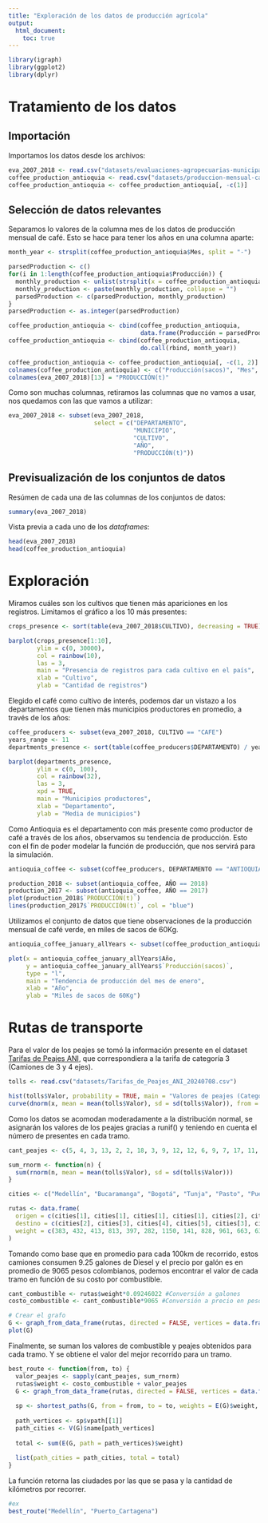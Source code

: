 ```yaml
---
title: "Exploración de los datos de producción agrícola"
output:
  html_document: 
    toc: true
---
```


```r
library(igraph)
library(ggplot2)
library(dplyr)
```

# Tratamiento de los datos

## Importación

Importamos los datos desde los archivos:
```r
eva_2007_2018 <- read.csv("datasets/evaluaciones-agropecuarias-municipales_2007-2018.csv")
coffee_production_antioquia <- read.csv("datasets/produccion-mensual-cafe-antioquia_1956-2019.csv")
coffee_production_antioquia <- coffee_production_antioquia[, -c(1)]
```

## Selección de datos relevantes

Separamos lo valores de la columna mes de los datos de producción mensual de 
café. Esto se hace para tener los años en una columna aparte:
```r
month_year <- strsplit(coffee_production_antioquia$Mes, split = "-")

parsedProduction <- c()
for(i in 1:length(coffee_production_antioquia$Producción)) {
  monthly_production <- unlist(strsplit(x = coffee_production_antioquia$Producción[i], split = ","))
  monthly_production <- paste(monthly_production, collapse = "")
  parsedProduction <- c(parsedProduction, monthly_production)
}
parsedProduction <- as.integer(parsedProduction)

coffee_production_antioquia <- cbind(coffee_production_antioquia, 
                                     data.frame(Producción = parsedProduction))
coffee_production_antioquia <- cbind(coffee_production_antioquia, 
                                     do.call(rbind, month_year))

coffee_production_antioquia <- coffee_production_antioquia[, -c(1, 2)]
colnames(coffee_production_antioquia) <- c("Producción(sacos)", "Mes", "Año")
colnames(eva_2007_2018)[13] = "PRODUCCIÓN(t)"
```

Como son muchas columnas, retiramos las columnas que no vamos a usar, nos 
quedamos con las que vamos a utilizar:
```r
eva_2007_2018 <- subset(eva_2007_2018, 
                        select = c("DEPARTAMENTO", 
                                   "MUNICIPIO", 
                                   "CULTIVO", 
                                   "AÑO", 
                                   "PRODUCCIÓN(t)"))
```

## Previsualización de los conjuntos de datos

Resúmen de cada una de las columnas  de los conjuntos de datos:
```r
summary(eva_2007_2018)
```

Vista previa a cada uno de los *dataframes*:
```r
head(eva_2007_2018)
head(coffee_production_antioquia)
```

# Exploración

Miramos cuáles son los cultivos que tienen más apariciones en los registros. 
Limitamos el gráfico a los 10 más presentes:
```r
crops_presence <- sort(table(eva_2007_2018$CULTIVO), decreasing = TRUE)

barplot(crops_presence[1:10], 
        ylim = c(0, 30000), 
        col = rainbow(10), 
        las = 3, 
        main = "Presencia de registros para cada cultivo en el país",
        xlab = "Cultivo",
        ylab = "Cantidad de registros")
```

Elegido el café como cultivo de interés, podemos dar un vistazo a los 
departamentos que tienen más municipios productores en promedio, a través de los 
años:
```r
coffee_producers <- subset(eva_2007_2018, CULTIVO == "CAFE")
years_range <- 11
departments_presence <- sort(table(coffee_producers$DEPARTAMENTO) / years_range, decreasing = TRUE)

barplot(departments_presence, 
        ylim = c(0, 100), 
        col = rainbow(32), 
        las = 3, 
        xpd = TRUE, 
        main = "Municipios productores",
        xlab = "Departamento",
        ylab = "Media de municipios")
```

Como Antioquia es el departamento con más presente como productor de café a 
través de los años, observamos su tendencia de producción. Esto con el fin de 
poder modelar la función de producción, que nos servirá para la simulación.
```r
antioquia_coffee <- subset(coffee_producers, DEPARTAMENTO == "ANTIOQUIA")

production_2018 <- subset(antioquia_coffee, AÑO == 2018)
production_2017 <- subset(antioquia_coffee, AÑO == 2017)
plot(production_2018$`PRODUCCIÓN(t)`)
lines(production_2017$`PRODUCCIÓN(t)`, col = "blue")
```

Utilizamos el conjunto de datos que tiene observaciones de la producción mensual 
de café verde, en miles de sacos de 60Kg.
```r
antioquia_coffee_january_allYears <- subset(coffee_production_antioquia, Mes == "ene")

plot(x = antioquia_coffee_january_allYears$Año, 
     y = antioquia_coffee_january_allYears$`Producción(sacos)`, 
     type = "l",
     main = "Tendencia de producción del mes de enero",
     xlab = "Año",
     ylab = "Miles de sacos de 60Kg")
```

# Rutas de transporte
Para el valor de los peajes se tomó la información presente en el dataset [Tarifas de Peajes ANI](https://www.datos.gov.co/Transporte/Tarifas-de-Peajes-ANI/7gj8-j6i3/about_data), que correspondiera a la tarifa de categoría 3 (Camiones de 3 y 4 ejes).
```r
tolls <- read.csv("datasets/Tarifas_de_Peajes_ANI_20240708.csv")
```

```r
hist(tolls$Valor, probability = TRUE, main = "Valores de peajes (Categoría III)")
curve(dnorm(x, mean = mean(tolls$Valor), sd = sd(tolls$Valor)), from = min(tolls$Valor), to = max(tolls$Valor), add = TRUE, col = "red")
```

Como los datos se acomodan moderadamente a la distribución normal, se asignarán los valores de los peajes gracias a runif() y teniendo en cuenta el número de presentes en cada tramo.

```r
cant_peajes <- c(5, 4, 3, 13, 2, 2, 18, 3, 9, 12, 12, 6, 9, 7, 17, 11, 5, 9, 7, 21, 9, 14, 14, 17, 6, 17, 18, 6, 6, 5, 9, 12, 9, 11, 7, 7, 2, 3, 2, 14, 3, 5, 15, 8, 5, 7, 5, 9, 5, 10, 12, 3, 2, 10, 10, 16, 16, 19, 4, 18, 19, 2, 10, 19, 1)

sum_rnorm <- function(n) {
  sum(rnorm(n, mean = mean(tolls$Valor), sd = sd(tolls$Valor)))
}
```

```r
cities <- c("Medellín", "Bucaramanga", "Bogotá", "Tunja", "Pasto", "Puerto_Cartagena", "Puerto_Barranquilla", "Cali", "Ibagué", "Cúcuta", "Neiva", "Popayán")

rutas <- data.frame(
  origen = c(cities[1], cities[1], cities[1], cities[1], cities[2], cities[2], cities[2], cities[3], cities[3], cities[4], cities[6], cities[6], cities[6], cities[6], cities[6], cities[7], cities[7], cities[7], cities[7], cities[7], cities[8], cities[8], cities[8], cities[8], cities[8], cities[8], cities[8], cities[9], cities[9], cities[9], cities[9], cities[9], cities[9], cities[9], cities[9], cities[10], cities[10], cities[10], cities[10], cities[10], cities[10], cities[10], cities[10], cities[10], cities[11], cities[11], cities[11], cities[11], cities[11], cities[11], cities[11], cities[11], cities[11], cities[11], cities[12], cities[12], cities[12], cities[12], cities[12], cities[12], cities[12], cities[12], cities[12], cities[12], cities[12]),
  destino = c(cities[2], cities[3], cities[4], cities[5], cities[3], cities[4], cities[5], cities[4], cities[5], cities[5], cities[1], cities[2], cities[3], cities[4], cities[5], cities[1], cities[2], cities[3], cities[4], cities[5], cities[1], cities[2], cities[3], cities[4], cities[5], cities[6], cities[7], cities[1], cities[2], cities[3], cities[4], cities[5], cities[6], cities[7], cities[8], cities[1], cities[2], cities[3], cities[4], cities[5], cities[6], cities[7], cities[8], cities[9], cities[1], cities[2], cities[3], cities[4], cities[5], cities[6], cities[7], cities[8], cities[9], cities[10], cities[1], cities[2], cities[3], cities[4], cities[5], cities[6], cities[7], cities[8], cities[9], cities[10], cities[11]),
  weight = c(383, 432, 413, 813, 397, 282, 1150, 141, 828, 961, 663, 633, 1065, 908, 1523, 700, 577, 1009, 852, 1633, 443, 763, 457, 588, 384, 1102, 1139, 365, 509, 211, 341, 636, 1050, 1000, 261, 578, 197, 567, 428, 1383, 723, 668, 968, 711, 585, 676, 322, 452, 516, 1217, 1161, 387, 210, 874, 571, 891, 588, 717, 244, 1231, 1267, 141, 383, 1089, 271)
)
```

Tomando como base que en promedio para cada 100km de recorrido, estos camiones consumen 9.25 galones de Diesel y el precio por galón es en promedio de 9065 pesos colombianos, podemos encontrar el valor de cada tramo en función de su costo por combustible.
```r
cant_combustible <- rutas$weight*0.09246022 #Conversión a galones
costo_combustible <- cant_combustible*9065 #Conversión a precio en pesos Colombianos
```

```r
# Crear el grafo
G <- graph_from_data_frame(rutas, directed = FALSE, vertices = data.frame(cities))
plot(G)
```

Finalmente, se suman los valores de combustible y peajes obtenidos para cada tramo. Y se obtiene el valor del mejor recorrido para un tramo.

```r
best_route <- function(from, to) {
  valor_peajes <- sapply(cant_peajes, sum_rnorm)
  rutas$weight <- costo_combustible + valor_peajes
  G <- graph_from_data_frame(rutas, directed = FALSE, vertices = data.frame(cities))
  
  sp <- shortest_paths(G, from = from, to = to, weights = E(G)$weight, algorithm = "dijkstra", output = "both")
  
  path_vertices <- sp$vpath[[1]]
  path_cities <- V(G)$name[path_vertices]
  
  total <- sum(E(G, path = path_vertices)$weight)
  
  list(path_cities = path_cities, total = total)
}
```

La función retorna las ciudades por las que se pasa y la cantidad de kilómetros por recorrer.

```r
#ex
best_route("Medellín", "Puerto_Cartagena")
```
